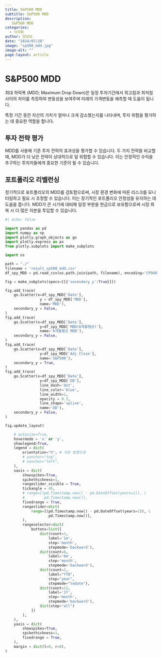 ---
title: S&P500 MDD
subtitle: S&P500 MDD
description:
   S&P500 MDD
categories:
  - 시각화
author: 양성모
date: "2024/07/28"
image: "sp500_mdd.jpg"
image-alt: ""
page-layout: article
---
# S&P500 MDD

최대 하락폭 (MDD; Maximum Drop Down)은 일정 투자기간에서 최고점과 최저점 사이의 차이를 측정하여 변동성을 보여주며 미래의 가격변동을 예측할 때 도움이 됩니다.

특정 기간 동안 자산의 가치가 얼마나 크게 감소했는지를 나타내며, 투자 위험을 평가하는 데 중요한 역할을 합니다.

## 투자 전략 평가

MDD를 사용해 기존 투자 전략의 효과성을 평가할 수 있습니다. 두 가지 전략을 비교할 때, MDD가 더 낮은 전략이 상대적으로 덜 위험할 수 있습니다. 이는 안정적인 수익을 추구하는 투자자들에게 중요한 기준이 될 수 있습니다.

## 포트폴리오 리벨런싱

정기적으로 포트폴리오의 MDD를 검토함으로써, 시장 환경 변화에 따른 리스크를 모니터링하고 필요 시 조정할 수 있습니다. 이는 장기적인 포트폴리오 안정성을 유지하는 데 도움을 줍니다. MDD가 큰 시기에 대비해 일정 부분을 현금으로 보유함으로써 시장 회복 시 더 많은 자본을 투입할 수 있습니다.



```{python}
#| echo: false

import pandas as pd
import numpy as np
import plotly.graph_objects as go
import plotly.express as px
from plotly.subplots import make_subplots

import os

path = "./"
filename = 'result_sp500_mdd.csv'
df_spy_MDD = pd.read_csv(os.path.join(path, filename), encoding='CP949')

fig = make_subplots(specs=[[{'secondary_y':True}]])

fig.add_trace(
    go.Scatter(x=df_spy_MDD['Date'],
                y = df_spy_MDD['MDD'],
                name='MDD'),
    secondary_y = False,
)
fig.add_trace(
    go.Scatter(x=df_spy_MDD['Date'],
                y=df_spy_MDD['MDD(6개월평균)'],
                name='6개월평균 MDD'),
    secondary_y = False,
)
fig.add_trace(
    go.Scatter(x=df_spy_MDD['Date'],
                y=df_spy_MDD['Adj Close'],
                name='S&P500'),
    secondary_y = True,
)
fig.add_trace(
    go.Scatter(x=df_spy_MDD['Date'],
                y=df_spy_MDD['DD'],
                line_dash='dot',
                line_color='blue',
                line_width=1,
                opacity = 0.3,
                line_shape='spline',
                name='DD'),
    secondary_y = False,
)

fig.update_layout(

    # autosize=True,
    hovermode = 'x' or 'y',
    showlegend=True,
    legend = dict(
        orientation="h", # 가로 방향으로
        # yanchor="top",
        # xanchor="left",
    ),
    xaxis = dict(
        showspikes=True,
        spikethickness=1,
        rangeslider_visible = True,
        tickangle = 45,
        # range=[(pd.Timestamp.now() - pd.DateOffset(years=1)), \
        #         pd.Timestamp.now()],
        fixedrange = True,
        rangeslider=dict(
            range=[(pd.Timestamp.now() - pd.DateOffset(years=1)), \
                    pd.Timestamp.now()],
        ),
        rangeselector=dict(
            buttons=list([
                dict(count=1,
                    label='1m',
                    step='month',
                    stepmode='backward'),
                dict(count=6,
                    label='6m',
                    step='month',
                    stepmode='backward'),
                dict(count=1,
                    label="YTD",
                    step="year",
                    stepmode="todate"),
                dict(count=12,
                    label='1Y',
                    step='month',
                    stepmode='backward'),
                dict(step="all")
            ])
        ),
    ),
    yaxis = dict(
        showspikes=True,
        spikethickness=1,
        fixedrange = True,
    ),
    margin = dict(l=0, r=0),
)


```
